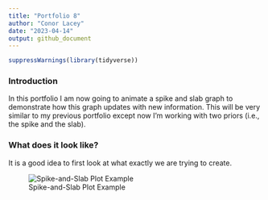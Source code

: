 ```yaml
---
title: "Portfolio 8"
author: "Conor Lacey"
date: "2023-04-14"
output: github_document
---
```


```r
suppressWarnings(library(tidyverse))
```
### Introduction 

In this portfolio I am now going to animate a spike and slab graph to demonstrate how this graph updates with new information. This will be very similar to my previous portfolio except now I'm working with two priors (i.e., the spike and the slab). 

### What does it look like? 

It is a good idea to first look at what exactly we are trying to create.

![Spike-and-Slab Plot Example]("SpikeSlabPlot.png")


